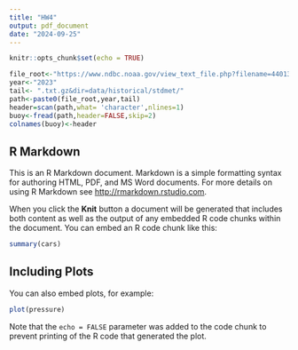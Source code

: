 ```yaml
---
title: "HW4"
output: pdf_document
date: "2024-09-25"
---
```


```r
knitr::opts_chunk$set(echo = TRUE)

file_root<-"https://www.ndbc.noaa.gov/view_text_file.php?filename=44013h"
year<-"2023"
tail<- ".txt.gz&dir=data/historical/stdmet/"
path<-paste0(file_root,year,tail)
header=scan(path,what= 'character',nlines=1)
buoy<-fread(path,header=FALSE,skip=2)
colnames(buoy)<-header
```



## R Markdown

This is an R Markdown document. Markdown is a simple formatting syntax for authoring HTML, PDF, and MS Word documents. For more details on using R Markdown see <http://rmarkdown.rstudio.com>.

When you click the **Knit** button a document will be generated that includes both content as well as the output of any embedded R code chunks within the document. You can embed an R code chunk like this:

```r
summary(cars)
```

## Including Plots

You can also embed plots, for example:

```r
plot(pressure)
```

Note that the `echo = FALSE` parameter was added to the code chunk to prevent printing of the R code that generated the plot.
